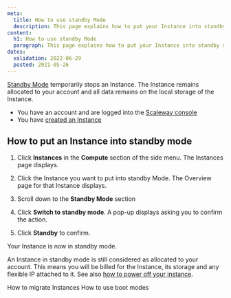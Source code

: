 ```yaml
---
meta:
  title: How to use standby Mode
  description: This page explains how to put your Instance into standby mode
content:
  h1: How to use standby Mode
  paragraph: This page explains how to put your Instance into standby mode
dates:
  validation: 2022-06-29
  posted: 2021-05-26
---
```


[Standby Mode](/compute/instances/concepts#stand-by-mode) temporarily stops an Instance. The Instance remains allocated to your account and all data remains on the local storage of the Instance.

<Message type="requirement">

  - You have an account and are logged into the [Scaleway console](https://console.scaleway.com)
  - You have [created an Instance](/compute/instances/how-to/create-an-instance)

</Message>

## How to put an Instance into standby mode

1. Click **Instances** in the **Compute** section of the side menu. The Instances page displays.

2. Click the Instance you want to put into standby Mode. The Overview page for that Instance displays.

3. Scroll down to the **Standby Mode** section

  <Lightbox src="scaleway-standby-mode.webp" alt="" />

4. Click **Switch to standby mode**. A pop-up displays asking you to confirm the action.

5. Click **Standby** to confirm.

Your Instance is now in standby mode. 

<Message type="important">

  An Instance in standby mode is still considered as allocated to your account. This means you will be billed for the Instance, its storage and any flexible IP attached to it. See also [how to power off your instance](/compute/instances/how-to/power-off-instance/).

</Message>

<Navigation title="See Also">
  <PreviousButton to="/compute/instances/how-to/migrate-instances/">How to migrate Instances</PreviousButton>
  <NextButton to="/compute/instances/how-to/use-boot-modes/">How to use boot modes</NextButton>
</Navigation>
